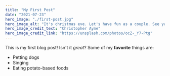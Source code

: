 ```yaml
---
title: "My First Post"
date: "2021-07-23"
hero_image: "./first-post.jpg"
hero_image_alt: "It's christmas eve. Let's have fun as a couple. See yar Love."
hero_image_credit_text: "Christopher Ayme"
hero_image_credit_link: "https://unsplash.com/photos/ocZ-_Y7-Ptg"
---
```

This is my first blog post! Isn't it *great*?
Some of my **favorite** things are:
* Petting dogs
* Singing
* Eating potato-based foods